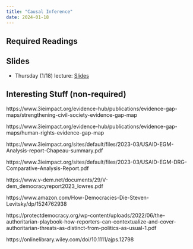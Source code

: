 ```yaml
---
title: "Causal Inference"
date: 2024-01-18
---
```



## Required Readings


## Slides

- Thursday (1/18) lecture: [Slides](/slides/01-intro.html)

## Interesting Stuff (non-required)

https://www.3ieimpact.org/evidence-hub/publications/evidence-gap-maps/strengthening-civil-society-evidence-gap-map

https://www.3ieimpact.org/evidence-hub/publications/evidence-gap-maps/human-rights-evidence-gap-map

https://www.3ieimpact.org/sites/default/files/2023-03/USAID-EGM-Analysis-report-Chapeau-summary.pdf

https://www.3ieimpact.org/sites/default/files/2023-03/USAID-EGM-DRG-Comparative-Analysis-Report.pdf

https://www.v-dem.net/documents/29/V-dem_democracyreport2023_lowres.pdf

https://www.amazon.com/How-Democracies-Die-Steven-Levitsky/dp/1524762938

https://protectdemocracy.org/wp-content/uploads/2022/06/the-authoritarian-playbook-how-reporters-can-contextualize-and-cover-authoritarian-threats-as-distinct-from-politics-as-usual-1.pdf

https://onlinelibrary.wiley.com/doi/10.1111/ajps.12798
